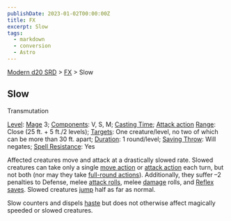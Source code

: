 ```yaml
---
publishDate: 2023-01-02T00:00:00Z
title: FX
excerpt: Slow
tags:
  - markdown
  - conversion
  - Astro
---
```


[Modern d20 SRD](/#modernD20) > [FX](modern-d20-srd-fx-index) > Slow

## Slow

Transmutation

[Level](modern-d20-srd-fx-level): [Mage](modern-d20-srd-classes-advanced-mage) 3; [Components](modern-d20-srd-fx-components): V, S, M; [Casting Time](modern-d20-srd-fx-casting-time); [Attack action](modern-d20-srd-combat-attack-actions) [Range](modern-d20-srd-fx-range): Close (25 ft. + 5 ft./2 levels); [Targets](modern-d20-srd-fx-target): One creature/level, no two of which can be more than 30 ft. apart; [Duration](modern-d20-srd-fx-duration): 1 round/level; [Saving Throw](modern-d20-srd-basics-saving-throws): Will negates; [Spell Resistance](modern-d20-srd-special-abilities-spell-resistance): Yes

Affected creatures move and attack at a drastically slowed rate. Slowed creatures can take only a single [move action](modern-d20-srd-combat-move-actions) or [attack action](modern-d20-srd-combat-attack-actions) each turn, but not both (nor may they take [full-round actions](modern-d20-srd-combat-full-round-actions)). Additionally, they suffer –2 penalties to Defense, melee [attack rolls](modern-d20-srd-combat-attack-roll), melee [damage](modern-d20-srd-combat-damage) rolls, and [Reflex saves](modern-d20-srd-basics-saving-throws). Slowed creatures [jump](modern-d20-srd-skills-jump) half as far as normal.

Slow counters and dispels [haste](modern-d20-srd-fx-haste) but does not otherwise affect magically speeded or slowed creatures.
